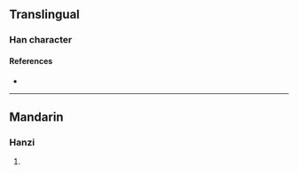 {{character info/new}}
==Translingual==

===Han character===
{{Han char|rn=94|rad=犬|as=09|sn=12|four=42247|canj=KHUCE|ids=⿰犭㚇}}

====References====
* {{Han ref|kx=0714.070|dkj=20514|dj=1126.070|hdz=21359.010|uh=7323|ud=29475|bh=DA77|bd=55927}}

----

==Mandarin==

===Hanzi===
{{cmn-hanzi|pin=[[zōng]] ([[zong1]])|wg=tsung<sup>1</sup>}}

# {{defn|lang=cmn|sort=犬09}}